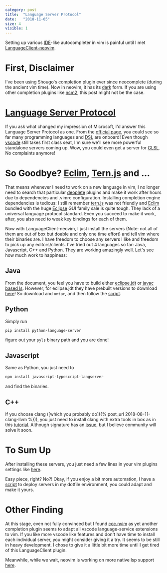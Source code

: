 ```yaml
---
category: post
title:  "Language Server Protocol"
date:   "2018-11-05"
size: 4
visible: 1
---
```


Setting up various [IDE](https://en.wikipedia.org/wiki/Integrated_development_environment)-like autocompleter in vim is painful until I met [LanguageClient-neovim](https://github.com/autozimu/LanguageClient-neovim).

# First, Disclaimer
I've been using Shougo's completion plugin ever since neocomplete (during the ancient vim time). Now in neovim, it has its [dark](https://github.com/Shougo/deoplete.nvim) form. If you are using other completion plugins like [ncm2](https://github.com/ncm2/ncm2), this post might not be the case.

# [Language Server Protocol](https://en.wikipedia.org/wiki/Language_Server_Protocol)
If you ask what changed my impression of Microsoft, I'd answer this Language Server Protocol as one. From the [official page](https://microsoft.github.io/language-server-protocol/implementors/servers/), you could see so far many programming languages and [DSL](https://en.wikipedia.org/wiki/Domain-specific_language) are onboard! Even though [vscode](https://code.visualstudio.com/) still takes first class seat, I'm sure we'll see more powerful standalone servers coming up. Wow, you could even get a server for [GLSL](http://nehe.gamedev.net/article/glsl_an_introduction/25007/). No complaints anymore!

# So Goodbye? [Eclim](http://eclim.org/), [Tern.js](http://ternjs.net/) and ...
That means whenever I need to work on a new language in vim, I no longer need to search that particular [deoplete](https://github.com/Shougo/deoplete.nvim) plugins and make it work after hours due to dependencies and .vimrc configuration. Installing completion engine dependencies is tedious: I still remember [tern.js](https://github.com/carlitux/deoplete-ternjs) was not friendly and [Eclim](http://eclim.org/vim/code_completion.html) bundled with the huge [Eclipse](https://www.eclipse.org/) GUI family sale is quite tough. They lack of a universal language protocol standard. Even you succeed to make it work, after, you also need to weak key bindings for each of them.

Now with LanguageClient-neovim, I just install the servers (Note: not all of them are out of box but doable and only one time effort) and tell vim where their binaries are. I have freedom to choose any servers I like and freedom to pick up any editors/clients. I've tried out 4 languages so far: Java, Javascript, C++ and Python. They are working amazingly well. Let's see how much work to happiness:

## Java
From the document, you feel you have to build either [eclipse.jdt](https://github.com/eclipse/eclipse.jdt.ls/) or [javac based ls](https://github.com/georgewfraser/vscode-javac). However, for eclipse.jdt they have prebuilt versions to download [here](http://download.eclipse.org/jdtls/milestones/)! So download and `untar`, and then follow the [script](https://github.com/autozimu/LanguageClient-neovim/wiki/Java#user-content-installation).

## Python
Simply run 

```sh
pip install python-language-server
```

figure out your `pyls` binary path and you are done!

## Javascript
Same as Python, you just need to 

```sh
npm install javascript-typescript-langserver
```

and find the binaries.

## C++
If you choose clang ([which you probably do]({% post_url 2018-08-11-clang-llvm %})), you just need to install clang with extra tools in box as in this [tutorial](https://github.com/autozimu/LanguageClient-neovim/wiki/Clangd). Although signature has an [issue](https://github.com/autozimu/LanguageClient-neovim/issues/379), but I believe community will solve it soon.

# To Sum Up
After installing these servers, you just need a few lines in your vim plugins settings like [here](https://github.com/daizeng1984/dotfiles/blob/3b4f4473f17575eae54e554e48ba9ef78ccc1a44/neovim/nvim/config/plugins.vimrc#L257).

Easy piece, right? No?! Okay, if you enjoy a bit more automation, I have a [script](https://github.com/daizeng1984/dotfiles/blob/experimental/misc/installNeovimLanguageServers.sh) to deploy servers in my dotfile environment, you could adapt and make it yours.

# Other Finding
At this stage, even not fully convinced but I found [coc.nvim](https://github.com/neoclide/coc.nvim) as yet another completion plugin seems to adapt all vscode language-service extensions to vim. If you like more vscode like features and don't have time to install each individual server, you might consider giving it a try. It seems to be still in heavy development. I chose to give it a little bit more time until I get tired of this LanguageClient plugin.

Meanwhile, while we wait, neovim is working on more native lsp support [here](https://github.com/neovim/neovim/pull/6856).
